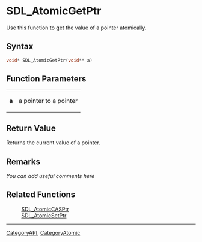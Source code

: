 
= SDL_AtomicGetPtr =
Use this function to get the value of a pointer atomically.


== Syntax ==
<syntaxhighlight lang='c++'>
void* SDL_AtomicGetPtr(void** a)
</syntaxhighlight>

== Function Parameters ==
{|
|'''a'''
|a pointer to a pointer
|}

== Return Value ==
Returns the current value of a pointer.

== Remarks ==
''You can add useful comments here''

== Related Functions ==
:[[SDL_AtomicCASPtr]]
:[[SDL_AtomicSetPtr]]

----
[[CategoryAPI]], [[CategoryAtomic]]
